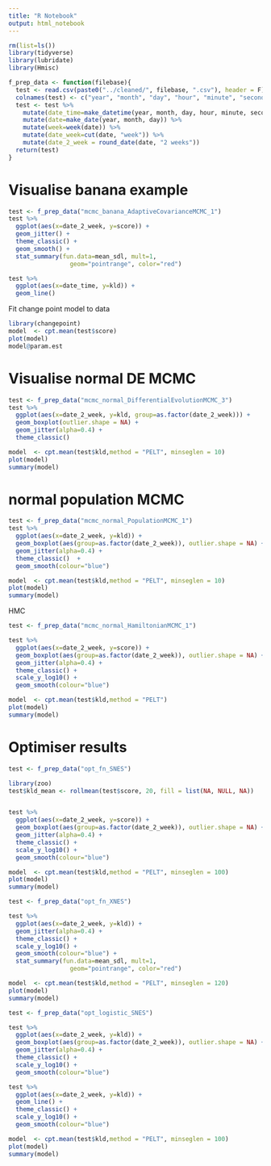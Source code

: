 ```yaml
---
title: "R Notebook"
output: html_notebook
---
```


```r
rm(list=ls())
library(tidyverse)
library(lubridate)
library(Hmisc)
```

```r
f_prep_data <- function(filebase){
  test <- read.csv(paste0("../cleaned/", filebase, ".csv"), header = F)
  colnames(test) <- c("year", "month", "day", "hour", "minute", "second", "commit", "score")
  test <- test %>%
    mutate(date_time=make_datetime(year, month, day, hour, minute, second)) %>% 
    mutate(date=make_date(year, month, day)) %>% 
    mutate(week=week(date)) %>% 
    mutate(date_week=cut(date, "week")) %>% 
    mutate(date_2_week = round_date(date, "2 weeks"))
  return(test)
}
```

# Visualise banana example
```r
test <- f_prep_data("mcmc_banana_AdaptiveCovarianceMCMC_1")
test %>% 
  ggplot(aes(x=date_2_week, y=score)) +
  geom_jitter() +
  theme_classic() +
  geom_smooth() +
  stat_summary(fun.data=mean_sdl, mult=1, 
                 geom="pointrange", color="red")
```

```r
test %>% 
  ggplot(aes(x=date_time, y=kld)) +
  geom_line()
```



Fit change point model to data
```r
library(changepoint)
model  <- cpt.mean(test$score)
plot(model)
model@param.est
```

# Visualise normal DE MCMC
```r
test <- f_prep_data("mcmc_normal_DifferentialEvolutionMCMC_3")
test %>% 
  ggplot(aes(x=date_2_week, y=kld, group=as.factor(date_2_week))) +
  geom_boxplot(outlier.shape = NA) +
  geom_jitter(alpha=0.4) +
  theme_classic()
```
```r
model  <- cpt.mean(test$kld,method = "PELT", minseglen = 10)
plot(model)
summary(model)
```
# normal population MCMC
```r
test <- f_prep_data("mcmc_normal_PopulationMCMC_1")
test %>% 
  ggplot(aes(x=date_2_week, y=kld)) +
  geom_boxplot(aes(group=as.factor(date_2_week)), outlier.shape = NA) +
  geom_jitter(alpha=0.4) +
  theme_classic()  +
  geom_smooth(colour="blue")
```

```r
model  <- cpt.mean(test$kld,method = "PELT", minseglen = 10)
plot(model)
summary(model)
```

HMC
```r
test <- f_prep_data("mcmc_normal_HamiltonianMCMC_1")

test %>% 
  ggplot(aes(x=date_2_week, y=score)) +
  geom_boxplot(aes(group=as.factor(date_2_week)), outlier.shape = NA) +
  geom_jitter(alpha=0.4) +
  theme_classic() +
  scale_y_log10() +
  geom_smooth(colour="blue")
```

```r
model  <- cpt.mean(test$kld,method = "PELT")
plot(model)
summary(model)
```


# Optimiser results
```r
test <- f_prep_data("opt_fn_SNES")

library(zoo)
test$kld_mean <- rollmean(test$score, 20, fill = list(NA, NULL, NA))


test %>% 
  ggplot(aes(x=date_2_week, y=score)) +
  geom_boxplot(aes(group=as.factor(date_2_week)), outlier.shape = NA) +
  geom_jitter(alpha=0.4) +
  theme_classic() +
  scale_y_log10() +
  geom_smooth(colour="blue")
```

```r
model  <- cpt.mean(test$kld,method = "PELT", minseglen = 100)
plot(model)
summary(model)
```

```r
test <- f_prep_data("opt_fn_XNES")

test %>% 
  ggplot(aes(x=date_2_week, y=kld)) +
  geom_jitter(alpha=0.4) +
  theme_classic() +
  scale_y_log10() +
  geom_smooth(colour="blue") +
  stat_summary(fun.data=mean_sdl, mult=1, 
                 geom="pointrange", color="red")
```
```r
model  <- cpt.mean(test$kld,method = "PELT", minseglen = 120)
plot(model)
summary(model)
```

```r
test <- f_prep_data("opt_logistic_SNES")

test %>% 
  ggplot(aes(x=date_2_week, y=kld)) +
  geom_boxplot(aes(group=as.factor(date_2_week)), outlier.shape = NA) +
  geom_jitter(alpha=0.4) +
  theme_classic() +
  scale_y_log10() +
  geom_smooth(colour="blue")
```

```r
test %>% 
  ggplot(aes(x=date_2_week, y=kld)) +
  geom_line() +
  theme_classic() +
  scale_y_log10() +
  geom_smooth(colour="blue")
```



```r
model  <- cpt.mean(test$kld,method = "PELT", minseglen = 100)
plot(model)
summary(model)
```